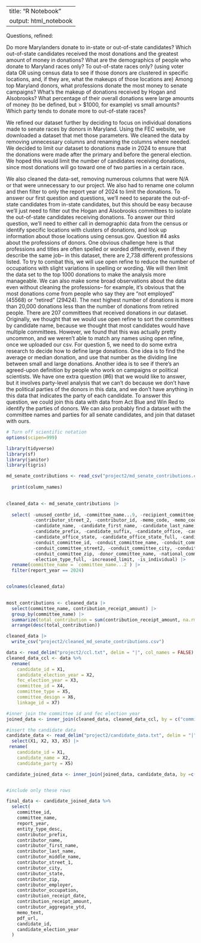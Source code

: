 
---
title: "R Notebook"
output: html_notebook
---

Questions, refined: 

Do more Marylanders donate to in-state or out-of-state candidates?
Which out-of-state candidates received the most donations and the greatest amount of money in donations?
What are the demographics of people who donate to Maryland races only? To out-of-state races only?  (using voter data OR using census data to see if those donors are clustered in specific locations, and, if they are, what the makeups of those locations are)
Among top Maryland donors, what professions donate the most money to senate campaigns? 
What’s the makeup of donations received by Hogan and Alsobrooks? What percentage of their overall donations were large amounts of money (to be defined, but > $1000, for example) vs small amounts?
Which party tends to donate more to out-of-state races?

We refined our dataset further by deciding to focus on individual donations made to senate races by donors in Maryland. Using the FEC website, we downloaded a dataset that met those parameters.  We cleaned the data by removing unnecessary columns and renaming the columns where needed.
We decided to limit our dataset to donations made in 2024 to ensure that the donations were made after the primary and before the general election. We hoped this would limit the number of candidates receiving donations, since most donations will go toward one of two parties in a certain race.

We also cleaned the data-set, removing numerous columns that were N/A or that were unnecessary to our project. We also had to rename one column and then filter to only the report year of 2024 to limit the donations. 
To answer our first question and questions, we’ll need to separate the out-of-state candidates from in-state candidates, but this should be easy because we’ll just need to filter out the Hogan and Alsobrooks committees to isolate the out-of-state candidates receiving donations. 
To answer our third question, we’ll need to either call in demographic data from the census or identify specific locations with clusters of donations, and look up information about those locations using census.gov.
Question #4 asks about the professions of donors. One obvious challenge here is  that professions and titles are often spelled or worded differently, even if they describe the same job-- in this dataset, there are  2,738 different professions listed. To try to combat this, we will use open refine to reduce the number of occupations  with slight variations in spelling or wording. We will then  limit the data set to the top 1000 donations to make the analysis more manageable. We can also make some broad observations about the data even without cleaning the professions-- for example, it’s obvious that the most donations come from people who say they are “not employed” (45568) or “retired” (29424). The next highest number of donations is more than 20,000 donations less than the number of donations from retired people. 
There are 207 committees that received donations in our dataset. Originally, we thought that we would use open refine to sort the committees by candidate name, because we thought that most candidates would have multiple committees. However, we found that this was actually pretty uncommon, and we weren’t able to match any names using open refine, once we uploaded our csv. 
For question 5, we need to do some extra research to decide how to define large donations. One idea is to find the average or median donation, and use that number as the dividing line between small and large donations. Another idea is to see if there’s an agreed-upon definition by people who work on campaigns  or political scientists.
We have one extra question (#6) that we would like to answer, but it involves party-level analysis that we can’t do because we don’t have the political parties of the donors in this data, and we don’t have anything in this data that indicates the party of each candidate. To answer this question, we could join this data with data from Act Blue and Win Red to identify the parties of donors. We can also probably find a dataset with the committee names and parties for all senate candidates, and join that dataset with ours.


```r
# Turn off scientific notation
options(scipen=999)

library(tidyverse)
library(sf)
library(janitor)
library(tigris)
```




```r
md_senate_contributions <- read_csv("project2/md_senate_contributions.csv") |>
  
  print(column_names)
  
```


```r
cleaned_data <- md_senate_contributions |>
  
  select( -unused_contbr_id, -committee_name...9, -recipient_committee_org_type, -contributor_suffix, 
          -contributor_street_2, -contributor_id, -memo_code, -memo_code_full, -candidate_id, 
          -candidate_name, -candidate_first_name, -candidate_last_name, -candidate_middle_name, 
          -candidate_prefix, -candidate_suffix, -candidate_office, -candidate_office_full, 
          -candidate_office_state, -candidate_office_state_full, -candidate_office_district, 
          -conduit_committee_id, -conduit_committee_name, -conduit_committee_street1, 
          -conduit_committee_street2, -conduit_committee_city, -conduit_committee_state, 
          -conduit_committee_zip, -donor_committee_name, -national_committee_nonfederal_account, 
          -election_type_full, -increased_limit, -is_individual) |>
  rename(committee_name = `committee_name...2`) |>
  filter(report_year == 2024)


colnames(cleaned_data)
  
```

```r
most_contributions <- cleaned_data |>
  select(committee_name, contribution_receipt_amount) |>
  group_by(committee_name) |>
  summarize(total_contribution = sum(contribution_receipt_amount, na.rm = TRUE)) |>
  arrange(desc(total_contribution)) 
```



```r
cleaned_data |>
  write_csv("project2/cleaned_md_senate_contributions.csv")
```


```r
data <- read_delim("project2/ccl.txt", delim = "|", col_names = FALSE)
cleaned_data_ccl <- data %>%
  rename(
    candidate_id = X1,
    candidate_election_year = X2, 
    fec_election_year = X3,
    committee_id = X4,
    committee_type = X5,
    committee_design = X6, 
    linkage_id = X7)

#inner join the committee id and fec election year 
joined_data <- inner_join(cleaned_data, cleaned_data_ccl, by = c("committee_id", "fec_election_year"))

#insert the candidate data
candidate_data <- read_delim("project2/candidate_data.txt", delim = "|", col_names = FALSE) %>%
  select(X1, X2, X3, X5) |> 
 rename(
    candidate_id = X1,
    candidate_name = X2, 
    candidate_party = X5)

candidate_joined_data <- inner_join(joined_data, candidate_data, by =c("candidate_id"))


#include only these rows

final_data <- candidate_joined_data %>%
  select(
    committee_id,
    committee_name,
    report_year,
    entity_type_desc,
    contributor_prefix,
    contributor_name,
    contributor_first_name,
    contributor_last_name,
    contributor_middle_name,
    contributor_street_1,
    contributor_city,
    contributor_state,
    contributor_zip,
    contributor_employer,
    contributor_occupation,
    contribution_receipt_date,
    contribution_receipt_amount,
    contributor_aggregate_ytd,
    memo_text,
    pdf_url,
    candidate_id,
    candidate_election_year
  )
```
